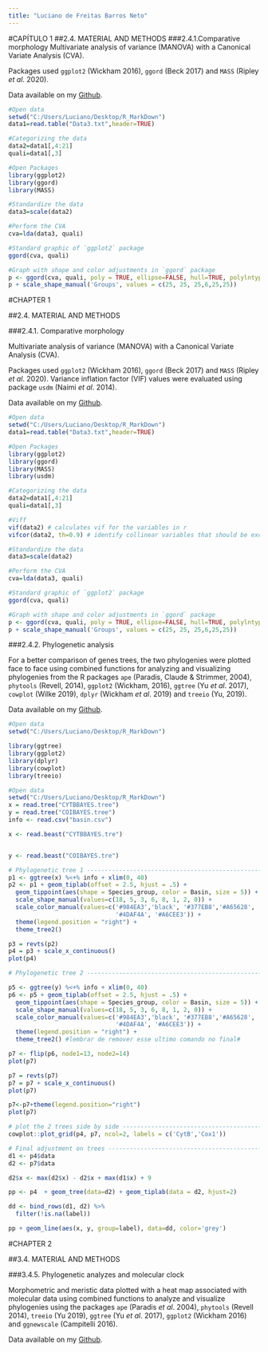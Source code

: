 ```yaml
---
title: "Luciano de Freitas Barros Neto"
---
```



#CAPÍTULO 1
##2.4.	 MATERIAL AND METHODS
###2.4.1.Comparative morphology
Multivariate analysis of variance (MANOVA) with a Canonical Variate Analysis (CVA).

Packages used `ggplot2` (Wickham 2016), `ggord` (Beck 2017) and `MASS` (Ripley *et al*. 2020).

Data available on my [Github](https://github.com/LucianoFBNeto/Tese_LucianoFBNeto).

```r

#Open data
setwd("C:/Users/Luciano/Desktop/R_MarkDown")
data1=read.table("Data3.txt",header=TRUE)

```

```r
#Categorizing the data
data2=data1[,4:21]
quali=data1[,3]
```

```r
#Open Packages
library(ggplot2)
library(ggord)
library(MASS)

```

```r
#Standardize the data
data3=scale(data2)

#Perform the CVA
cva=lda(data3, quali)

#Standard graphic of `ggplot2` package
ggord(cva, quali) 

#Graph with shape and color adjustments in `ggord` package
p <- ggord(cva, quali, poly = TRUE, ellipse=FALSE, hull=TRUE, polylntyp = quali, cols = c("#FF7F00","#1F78B4", "#B15928","#33A02C","#A6CEE3","#E31A1C"), size=3)
p + scale_shape_manual('Groups', values = c(25, 25, 25,6,25,25))
```


#CHAPTER 1

##2.4.	 MATERIAL AND METHODS

###2.4.1. Comparative morphology

Multivariate analysis of variance (MANOVA) with a Canonical Variate Analysis (CVA).

Packages used `ggplot2` (Wickham 2016), `ggord` (Beck 2017) and `MASS` (Ripley *et al*. 2020). Variance inflation factor (VIF) values were evaluated using package `usdm` (Naimi *et al*. 2014).

Data available on my [Github](https://github.com/LucianoFBNeto/Tese_LucianoFBNeto).

```r

#Open data
setwd("C:/Users/Luciano/Desktop/R_MarkDown")
data1=read.table("Data3.txt",header=TRUE)

```


```r
#Open Packages
library(ggplot2)
library(ggord)
library(MASS)
library(usdm)
```

```r
#Categorizing the data
data2=data1[,4:21]
quali=data1[,3]

#Viff
vif(data2) # calculates vif for the variables in r
vifcor(data2, th=0.9) # identify collinear variables that should be excluded
```

```r
#Standardize the data
data3=scale(data2)

#Perform the CVA
cva=lda(data3, quali)

#Standard graphic of `ggplot2` package
ggord(cva, quali) 

#Graph with shape and color adjustments in `ggord` package
p <- ggord(cva, quali, poly = TRUE, ellipse=FALSE, hull=TRUE, polylntyp = quali, cols = c("#FF7F00","#1F78B4", "#B15928","#33A02C","#A6CEE3","#E31A1C"), size=3)
p + scale_shape_manual('Groups', values = c(25, 25, 25,6,25,25))
```


###2.4.2.	Phylogenetic analysis

For a better comparison of genes trees, the two phylogenies were plotted face to face using combined functions for analyzing and visualizing phylogenies from the R packages `ape` (Paradis, Claude & Strimmer, 2004), `phytools` (Revell, 2014), `ggplot2` (Wickham, 2016), `ggtree` (Yu *et al*. 2017), `cowplot` (Wilke 2019), `dplyr` (Wickham *et al*. 2019) and `treeio` (Yu, 2019). 

Data available on my [Github](https://github.com/LucianoFBNeto/Tese_LucianoFBNeto).

```r
#Open data
setwd("C:/Users/Luciano/Desktop/R_MarkDown")

```

```r
library(ggtree)
library(ggplot2)
library(dplyr)
library(cowplot)
library(treeio)
```

```r
#Open data
setwd("C:/Users/Luciano/Desktop/R_MarkDown")
x = read.tree("CYTBBAYES.tree")
y = read.tree("COIBAYES.tree")
info <- read.csv("basin.csv")

x <- read.beast("CYTBBAYES.tre")


y <- read.beast("COIBAYES.tre")

```

```r
# Phylogenetic tree 1 -----------------------------------------------------
p1 <- ggtree(x) %<+% info + xlim(0, 40)
p2 <- p1 + geom_tiplab(offset = 2.5, hjust = .5) +
  geom_tippoint(aes(shape = Species_group, color = Basin, size = 5)) +
  scale_shape_manual(values=c(18, 5, 3, 6, 8, 1, 2, 0)) +
  scale_color_manual(values=c('#984EA3','black', '#377EB8','#A65628',
                              '#4DAF4A', '#A6CEE3')) +
  theme(legend.position = "right") +
  theme_tree2()

p3 = revts(p2)
p4 = p3 + scale_x_continuous()
plot(p4)
```

```r
# Phylogenetic tree 2 -----------------------------------------------------

p5 <- ggtree(y) %<+% info + xlim(0, 40)
p6 <- p5 + geom_tiplab(offset = 2.5, hjust = .5) +
  geom_tippoint(aes(shape = Species_group, color = Basin, size = 5)) +
  scale_shape_manual(values=c(18, 5, 3, 6, 8, 1, 2, 0)) +
  scale_color_manual(values=c('#984EA3','black', '#377EB8','#A65628',
                              '#4DAF4A', '#A6CEE3')) +
  theme(legend.position = "right") +
  theme_tree2() #lembrar de remover esse ultimo comando no final#

p7 <- flip(p6, node1=13, node2=14)
plot(p7)

p7 = revts(p7)
p7 = p7 + scale_x_continuous()
plot(p7)

p7<-p7+theme(legend.position="right")
plot(p7)
```

```r
# plot the 2 trees side by side --------------------------------------------
cowplot::plot_grid(p4, p7, ncol=2, labels = c('CytB','Cox1'))
```

```r
# Final adjustment on trees -----------------------------------------------------
d1 <- p4$data
d2 <- p7$data

d2$x <- max(d2$x) - d2$x + max(d1$x) + 9

pp <- p4  + geom_tree(data=d2) + geom_tiplab(data = d2, hjust=2)

dd <- bind_rows(d1, d2) %>% 
  filter(!is.na(label))

pp + geom_line(aes(x, y, group=label), data=dd, color='grey')
```


#CHAPTER 2

##3.4.	MATERIAL AND METHODS

###3.4.5.	Phylogenetic analyzes and molecular clock

Morphometric and meristic data plotted with a heat map associated with molecular data using combined functions to analyze and visualize phylogenies using the packages `ape` (Paradis *et al*. 2004), `phytools` (Revell 2014), `treeio` (Yu 2019), `ggtree` (Yu *et al*. 2017), `ggplot2` (Wickham 2016) and `ggnewscale` (Campitelli 2016).

Data available on my [Github](https://github.com/LucianoFBNeto/Tese_LucianoFBNeto).

```r

```
